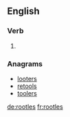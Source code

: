 ==English==

===Verb===
{{head|en}}

# {{en-third-person singular of|rootle}}

===Anagrams===
* [[looters#English|looters]]
* [[retools#English|retools]]
* [[toolers#English|toolers]]

[[de:rootles]]
[[fr:rootles]]